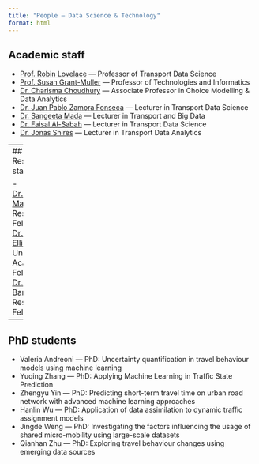 ```yaml
---
title: "People — Data Science & Technology"
format: html
---
```


<!-- Below are staff and doctoral researchers at ITS Leeds with a focus on Artificial Intelligence, Machine Learning, and Data Science. 🤖📊 -->

## Academic staff

- [Prof. Robin Lovelace](https://environment.leeds.ac.uk/transport/staff/953/professor-robin-lovelace) — Professor of Transport Data Science
- [Prof. Susan Grant-Muller](https://environment.leeds.ac.uk/transport/staff/959/professor-susan-grant-muller) — Professor of Technologies and Informatics
- [Dr. Charisma Choudhury](https://environment.leeds.ac.uk/transport/staff/885/dr-charisma-choudhury) — Associate Professor in Choice Modelling & Data Analytics
- [Dr. Juan Pablo Zamora Fonseca](https://environment.leeds.ac.uk/transport/staff/1785/dr-juan-pablo-zamora-fonseca) — Lecturer in Transport Data Science
- [Dr. Sangeeta Mada](https://environment.leeds.ac.uk/transport/staff/1221/dr-sangeeta-mada) — Lecturer in Transport and Big Data
- [Dr. Faisal Al-Sabah](https://environment.leeds.ac.uk/transport/staff/1739/dr-faisal-al-sabah) — Lecturer in Transport Data Science
- [Dr. Jonas Shires](https://environment.leeds.ac.uk/transport/staff/1359/dr-jonas-shires) — Lecturer in Transport Data Analytics

---
## Research staff

- [Dr. Hussein Mahfouz](https://environment.leeds.ac.uk/transport/staff/1655/dr-hussein-mahfouz) — Research Fellow
- [Dr. Richard Ellison](https://environment.leeds.ac.uk/transport/staff/921/dr-richard-ellison) — University Academic Fellow
- [Dr. Lauren Bar-Lev](https://environment.leeds.ac.uk/transport/staff/1179/dr-lauren-bar-lev) — Research Fellow

---
## PhD students

- Valeria Andreoni — PhD: Uncertainty quantification in travel behaviour models using machine learning
- Yuqing Zhang — PhD: Applying Machine Learning in Traffic State Prediction
- Zhengyu Yin — PhD: Predicting short-term travel time on urban road network with advanced machine learning approaches
- Hanlin Wu — PhD: Application of data assimilation to dynamic traffic assignment models
- Jingde Weng — PhD: Investigating the factors influencing the usage of shared micro-mobility using large-scale datasets
- Qianhan Zhu — PhD: Exploring travel behaviour changes using emerging data sources

